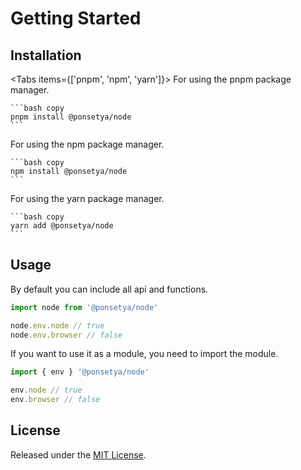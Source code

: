 
# Getting Started

## Installation

<Tabs items={['pnpm', 'npm', 'yarn']}>
  <Tab>
    For using the pnpm package manager.

    ```bash copy
    pnpm install @ponsetya/node
    ```

  </Tab>
  <Tab>
    For using the npm package manager.

    ```bash copy
    npm install @ponsetya/node
    ```

  </Tab>
  <Tab>
    For using the yarn package manager.

    ```bash copy
    yarn add @ponsetya/node
    ```

  </Tab>
</Tabs>

## Usage

By default you can include all api and functions.

```ts copy
import node from '@ponsetya/node'

node.env.node // true
node.env.browser // false
```

If you want to use it as a module, you need to import the module.

```ts copy
import { env } '@ponsetya/node'

env.node // true
env.browser // false
```

## License

Released under the [MIT License](http://www.opensource.org/licenses/mit-license.php).
